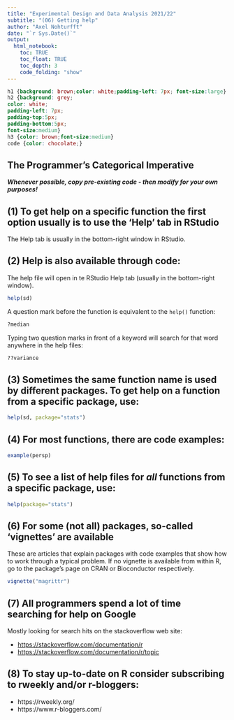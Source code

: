 ```yaml
---
title: "Experimental Design and Data Analysis 2021/22"
subtitle: "(06) Getting help"
author: "Axel Nohturfft"
date: "`r Sys.Date()`"
output: 
  html_notebook:
    toc: TRUE
    toc_float: TRUE
    toc_depth: 3
    code_folding: "show"
---
```


```css
h1 {background: brown;color: white;padding-left: 7px; font-size:large}
h2 {background: grey;
color: white;
padding-left: 7px;
padding-top:5px;
padding-bottom:5px;
font-size:medium}
h3 {color: brown;font-size:medium}
code {color: chocolate;}
```



## The Programmer's Categorical Imperative  

***Whenever possible, copy pre-existing code - then modify for your own purposes!***

## (1) To get help on a specific function the first option usually is to use the 'Help' tab in RStudio
The Help tab is usually in the bottom-right window in RStudio.  

## (2) Help is also available through code:  
The help file will open in te RStudio Help tab (usually in the bottom-right window).  
```r
help(sd)
```

A question mark before the function is equivalent to the `help()` function:  
```r
?median
```


Typing two question marks in front of a keyword will search for that word anywhere in the help files: 
```r
??variance
```


## (3) Sometimes the same function name is used by different packages. To get help on a function from a specific package, use:  
```r
help(sd, package="stats")
```


## (4) For most functions, there are code examples:  
```r
example(persp)
```


## (5) To see a list of help files for _all_ functions from a specific package, use:
```r
help(package="stats")
```


## (6) For some (not all) packages, so-called 'vignettes' are available 
These are articles that explain packages with code examples that show how to work through a typical problem. If no vignette is available from within R, go to the package's page on CRAN or Bioconductor respectively.
```r
vignette("magrittr")
```


## (7) All programmers spend a lot of time searching for help on Google  

Mostly looking for search hits on the stackoverflow web site:

* [https://stackoverflow.com/documentation/r](https://stackoverflow.com/documentation/r)
* [https://stackoverflow.com/documentation/r/topic](https://stackoverflow.com/documentation/r/topic)

## (8) To stay up-to-date on R consider subscribing to rweekly and/or r-bloggers:

* https://rweekly.org/  
* https://www.r-bloggers.com/  


